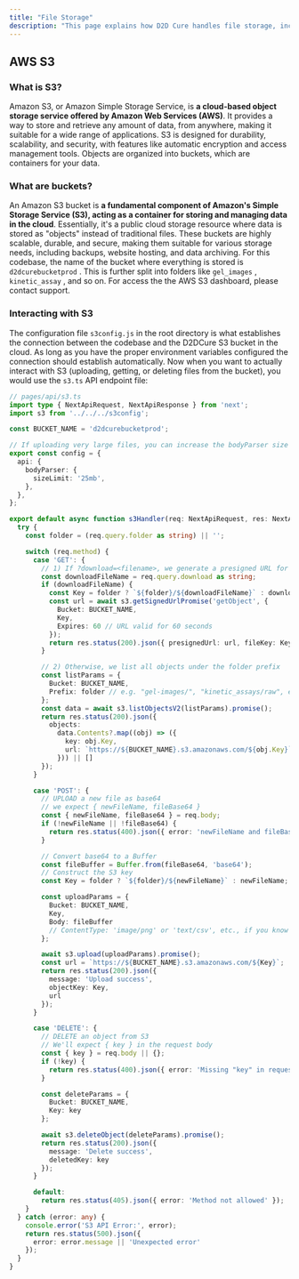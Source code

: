 ```yaml
---
title: "File Storage"
description: "This page explains how D2D Cure handles file storage, including the AWS S3 integration, supported file types, and how files are managed throughout the application. Learn about file uploads, downloads, and the security measures in place for storing research data."
---
```


## AWS S3

### What is S3?

Amazon S3, or Amazon Simple Storage Service, is **a cloud-based object storage service offered by Amazon Web Services (AWS)**. It provides a way to store and retrieve any amount of data, from anywhere, making it suitable for a wide range of applications. S3 is designed for durability, scalability, and security, with features like automatic encryption and access management tools. Objects are organized into buckets, which are containers for your data.

### What are buckets?

An Amazon S3 bucket is **a fundamental component of Amazon's Simple Storage Service (S3), acting as a container for storing and managing data in the cloud**. Essentially, it's a public cloud storage resource where data is stored as "objects" instead of traditional files. These buckets are highly scalable, durable, and secure, making them suitable for various storage needs, including backups, website hosting, and data archiving. For this codebase, the name of the bucket where everything is stored is `d2dcurebucketprod` . This is further split into folders like `gel_images` , `kinetic_assay` , and so on. For access the the AWS S3 dashboard, please contact support.

### Interacting with S3

The configuration file `s3config.js` in the root directory is what establishes the connection between the codebase and the D2DCure S3 bucket in the cloud. As long as you have the proper environment variables configured the connection should establish automatically. Now when you want to actually interact with S3 (uploading, getting, or deleting files from the bucket), you would use the `s3.ts` API endpoint file:

```typescript s3.ts
// pages/api/s3.ts
import type { NextApiRequest, NextApiResponse } from 'next';
import s3 from '../../../s3config';

const BUCKET_NAME = 'd2dcurebucketprod';

// If uploading very large files, you can increase the bodyParser size limit
export const config = {
  api: {
    bodyParser: {
      sizeLimit: '25mb',
    },
  },
};

export default async function s3Handler(req: NextApiRequest, res: NextApiResponse) {
  try {
    const folder = (req.query.folder as string) || '';

    switch (req.method) {
      case 'GET': {
        // 1) If ?download=<filename>, we generate a presigned URL for that specific file
        const downloadFileName = req.query.download as string;
        if (downloadFileName) {
          const Key = folder ? `${folder}/${downloadFileName}` : downloadFileName;
          const url = await s3.getSignedUrlPromise('getObject', {
            Bucket: BUCKET_NAME,
            Key,
            Expires: 60 // URL valid for 60 seconds
          });
          return res.status(200).json({ presignedUrl: url, fileKey: Key });
        }

        // 2) Otherwise, we list all objects under the folder prefix
        const listParams = {
          Bucket: BUCKET_NAME,
          Prefix: folder // e.g. "gel-images/", "kinetic_assays/raw", etc.
        };
        const data = await s3.listObjectsV2(listParams).promise();
        return res.status(200).json({
          objects:
            data.Contents?.map((obj) => ({
              key: obj.Key,
              url: `https://${BUCKET_NAME}.s3.amazonaws.com/${obj.Key}`
            })) || []
        });
      }

      case 'POST': {
        // UPLOAD a new file as base64
        // we expect { newFileName, fileBase64 }
        const { newFileName, fileBase64 } = req.body;
        if (!newFileName || !fileBase64) {
          return res.status(400).json({ error: 'newFileName and fileBase64 are required' });
        }

        // Convert base64 to a Buffer
        const fileBuffer = Buffer.from(fileBase64, 'base64');
        // Construct the S3 key
        const Key = folder ? `${folder}/${newFileName}` : newFileName;

        const uploadParams = {
          Bucket: BUCKET_NAME,
          Key,
          Body: fileBuffer
          // ContentType: 'image/png' or 'text/csv', etc., if you know the type
        };

        await s3.upload(uploadParams).promise();
        const url = `https://${BUCKET_NAME}.s3.amazonaws.com/${Key}`;
        return res.status(200).json({
          message: 'Upload success',
          objectKey: Key,
          url
        });
      }

      case 'DELETE': {
        // DELETE an object from S3
        // We'll expect { key } in the request body
        const { key } = req.body || {};
        if (!key) {
          return res.status(400).json({ error: 'Missing "key" in request body' });
        }

        const deleteParams = {
          Bucket: BUCKET_NAME,
          Key: key
        };

        await s3.deleteObject(deleteParams).promise();
        return res.status(200).json({
          message: 'Delete success',
          deletedKey: key
        });
      }

      default:
        return res.status(405).json({ error: 'Method not allowed' });
    }
  } catch (error: any) {
    console.error('S3 API Error:', error);
    return res.status(500).json({
      error: error.message || 'Unexpected error'
    });
  }
}
```